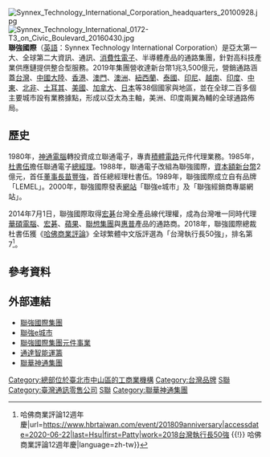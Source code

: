 {{Infobox Company 
| name = 聯強國際股份有限公司
| company_name_en = Synnex Technology International Corporation
| company_logo = [[File:Synnex_Logo.jpg|300px]]
| logo_caption =
| company_type = [[股份有限公司|股份有限公司]]
| company_slogan = 
| traded_as = {{twse|2347}}
| local_code_name = TW
| local_code = 23060541
| foundation = 1988年
| location = {{ROC-TW}}<br />[[臺北市|臺北市]][[中山區_(臺北市)|中山區]]民生東路三段75號4樓
| area_served = [[台灣|台灣]]、[[中國大陸|中國大陸]]、[[港澳|港澳]]、[[澳洲|澳洲]]、[[紐西蘭|紐西蘭]]、[[印尼|印尼]]、[[泰國|泰國]]、[[越南|越南]]、[[印度|印度]]、[[中東|中東]]、[[北非|北非]]、[[土耳其|土耳其]]、[[美國|美國]]、[[加拿大|加拿大]]、[[日本|日本]]
| founder = 
| key_people = [[董事長|董事長]]：[[苗豐强|苗豐强]]<br />[[總經理|總經理]]：[[杜書伍|杜書伍]]
| industry = 高科技產品通路商
| products = 資訊產品<br />通訊產品<br />消費性電子<br />半導體產品<br />及整合型服務
| revenue = 約[[新台幣|新台幣]]3,400億元(2019)
| capital = [[新台幣|新台幣]]16,679,469,680元
| operating_income = 
| net_income = 
| profit = 
| num_employees = 
| accounting_period = 
| parent = 
| subsid = 
| homepage = [http://www.synnex-grp.com/ www.synnex-grp.com]
| footnotes = 
}}
[[File:Synnex_Technology_International_Corporation_headquarters_20100928.jpg|thumb]]
[[File:Synnex_Technology_International_0172-T3_on_Civic_Boulevard_20160430.jpg|thumb]]
'''聯強國際'''（[[英語|英語]]：Synnex Technology International Corporation）是亞太第一大、全球第二大資訊、通訊、[[消費電子產品|消費性電子]]、半導體產品的通路集團，針對高科技產業供應鏈提供整合型服務。2019年集團營收達新台幣1兆3,500億元，營銷通路涵蓋[[臺灣|台灣]]、[[中國大陸|中國大陸]]、[[香港|香港]]、[[澳門|澳門]]、[[澳大利亚|澳洲]]、[[新西兰|紐西蘭]]、[[泰国|泰國]]、[[印度尼西亚|印尼]]、[[越南|越南]]、[[印度|印度]]、[[中东|中東]]、[[北非|北非]]、[[土耳其|土耳其]]、[[美国|美國]]、[[加拿大|加拿大]]、[[日本|日本]]等38個國家與地區，並在全球二百多個主要城市設有業務據點，形成以亞太為主軸，美洲、印度兩翼為輔的全球通路佈局。

==歷史==
1980年，[[神通電腦|神通電腦]]轉投資成立聯通電子，專責[[積體電路|積體電路]]元件代理業務。1985年，[[杜書伍|杜書伍]]擔任聯通電子[[總經理|總經理]]。1988年，聯通電子改組為聯強國際，[[資本額|資本額]][[新台幣|新台幣]]2億元，首任[[董事長|董事長]][[苗豐強|苗豐強]]，首任總經理杜書伍。1989年，聯強國際成立自有品牌「LEMEL」。2000年，聯強國際發表[[網站|網站]]「聯強e城市」及「聯強經銷商專屬網站」。 

2014年7月1日，聯強國際取得[[宏碁|宏碁]]台灣全產品線代理權，成為台灣唯一同時代理[[華碩電腦|華碩電腦]]、[[宏碁|宏碁]]、[[蘋果|蘋果]]、[[聯想集團|聯想集團]]與[[惠普|惠普]]產品的通路商。2018年，聯強國際總裁杜書伍獲《[[哈佛商業評論|哈佛商業評論]]》全球繁體中文版評選為「台灣執行長50強」，排名第7<ref>{{Cite web|title=2018台灣執行長50強 {{!}} 哈佛商業評論12週年慶|url=https://www.hbrtaiwan.com/event/201809anniversary|accessdate=2020-06-22|last=Hsu|first=Patty|work=2018台灣執行長50強 {{!}} 哈佛商業評論12週年慶|language=zh-tw}}</ref>。

== 參考資料 ==
{{Reflist}}

==外部連結==

*[http://www.synnex-grp.com 聯強國際集團] {{Wayback|url=http://www.synnex-grp.com/ |date=20151029000226 }}
*[http://www.synnex.com.tw 聯強e城市] {{Wayback|url=http://www.synnex.com.tw/ |date=20130818163415 }}
*[http://www.synnex-grp.com/component/index.html 聯強國際集團元件事業] {{Wayback|url=http://www.synnex-grp.com/component/index.html |date=20200604074333 }}
*[http://www.logistics-syn.com/ 通達智能運籌] {{Wayback|url=http://www.logistics-syn.com/ |date=20200604072918 }}
*[http://www.msgroup.com.tw/index_zh.asp 聯華神通集團] {{Wayback|url=http://www.msgroup.com.tw/index_zh.asp |date=20161128112742 }}

[[Category:總部位於臺北市中山區的工商業機構|Category:總部位於臺北市中山區的工商業機構]]
[[Category:台灣品牌|Category:台灣品牌]]
[[Category:1988年成立的公司|S聯]]
[[Category:臺灣通訊零售公司|Category:臺灣通訊零售公司]]
[[Category:台灣零售商|S聯]]
[[Category:聯華神通集團|Category:聯華神通集團]]